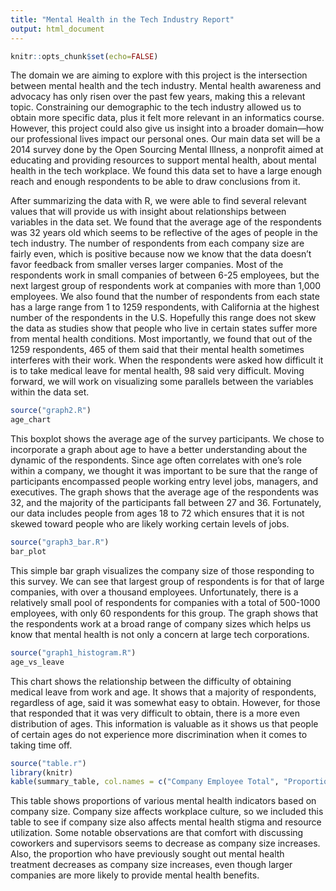 ```yaml
---
title: "Mental Health in the Tech Industry Report"
output: html_document
---
```

```r
knitr::opts_chunk$set(echo=FALSE)
```

  The domain we are aiming to explore with this project is the intersection between mental health and the tech industry. Mental health awareness and advocacy has only risen over the past few years, making this a relevant topic. Constraining our demographic to the tech industry allowed us to obtain more specific data, plus it felt more relevant in an informatics course. However, this project could also give us insight into a broader domain—how our professional lives impact our personal ones. Our main data set will be a 2014 survey done by the Open Sourcing Mental Illness, a nonprofit aimed at educating and providing resources to support mental health, about mental health in the tech workplace. We found this data set to have a large enough reach and enough respondents to be able to draw conclusions from it.

  After summarizing the data with R, we were able to find several relevant values that will provide us with insight about relationships between variables in the data set. We found that the average age of the respondents was 32 years old which seems to be reflective of the ages of people in the tech industry. The number of respondents from each company size are fairly even, which is positive because now we know that the data doesn't favor feedback from smaller verses larger companies. Most of the respondents work in small companies of between 6-25 employees, but the next largest group of respondents work at companies with more than 1,000 employees. We also found that the number of respondents from each state has a large range from 1 to 1259 respondents, with California at the highest number of the respondents in the U.S. Hopefully this range does not skew the data as studies show that people who live in certain states suffer more from mental health conditions. Most importantly, we found that out of the 1259 respondents, 465 of them said that their mental health sometimes interferes with their work. When the respondents were asked how difficult it is to take medical leave for mental health, 98 said very difficult. Moving forward, we will work on visualizing some parallels between the variables within the data set.

```r
source("graph2.R")
age_chart
```

This boxplot shows the average age of the survey participants. We chose to incorporate a graph about age to have a better understanding about the dynamic of the respondents. Since age often correlates with one's role within a company, we thought it was important to be sure that the range of participants encompassed people working entry level jobs, managers, and executives. The graph shows that the average age of the respondents was 32, and the majority of the participants fall between 27 and 36. Fortunately, our data includes people from ages 18 to 72 which ensures that it is not skewed toward people who are likely working certain levels of jobs.

```r
source("graph3_bar.R")
bar_plot
```

This simple bar graph visualizes the company size of those responding to this survey. We can see that largest group of respondents is for that of large companies, with over a thousand employees. Unfortunately, there is a relatively small pool of respondents for companies with a total of 500-1000 employees, with only 60 respondents for this group. The graph shows that the respondents work at a broad range of company sizes which helps us know that mental health is not only a concern at large tech corporations.

```r
source("graph1_histogram.R")
age_vs_leave
```

This chart shows the relationship between the difficulty of obtaining medical leave from work and age. It shows that a majority of respondents, regardless of age, said it was somewhat easy to obtain. However, for those that responded that it was very difficult to obtain, there is a more even distribution of ages. This information is valuable as it shows us that people of certain ages do not experience more discrimination when it comes to taking time off.

```r
source("table.r")
library(knitr)
kable(summary_table, col.names = c("Company Employee Total", "Proportion with Family History of Mental Illness", "Proportion with Previous MH Treatment", "Proportion with Mental Health Benefits Provided at Work", "Proportion Comfortable Discussing MH with Coworkers", "Proportion Comfortable Discussing MH with Supervisors"))
```

This table shows proportions of various mental health indicators based on company size. Company size affects workplace culture, so we included this table to see if company size also affects mental health stigma and resource utilization. Some notable observations are that comfort with discussing coworkers and supervisors seems to decrease as company size increases. Also, the proportion who have previously sought out mental health treatment decreases as company size increases, even though larger companies are more likely to provide mental health benefits.
